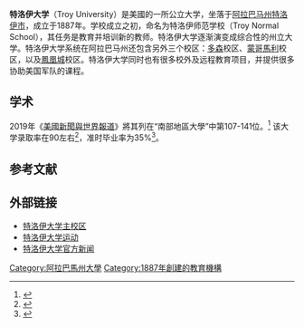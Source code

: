 {{高校
|name            =特洛伊大学
|native_name     =Troy University
|SealImage       =TroyU-seal.png
|image           =Troy University Track & Field Entrance.jpg
|image_size      =300px
|established     =1887
|type            =公立
|endowment       =$1.044億（2017） <ref>{{cite web|url=http://www.nacubo.org/Documents/research/2017-Endowment-Market-Values-2.pdf|title=NACUBO 2017 Endowment Values|publisher=NACUBO|year=2017|deadurl=yes|archiveurl=https://wayback.archive-it.org/all/20180306015434/http://www.nacubo.org/Documents/research/2017-Endowment-Market-Values-2.pdf|archivedate=March 6, 2018}}</ref>
|chancellor = Jack Hawkins Jr.
|vice_chancellor = Earl Ingram
|students        =18,086
|undergrad       =
|postgrad        =
|city            =[[特洛伊_(亚拉巴马州)|特洛伊]]
|state           =[[阿拉巴马州|阿拉巴马州]]
|country         =[[美国|美国]]|campus = 大學城，{{convert|820|acre|km2}}<ref>{{cite web |url=http://events.wsfa.com/Troy_University/v175228212.html |title=Troy University | Troy | Troy Events at wsfa.com |publisher=Events.wsfa.com |date=September 10, 2011 |accessdate=January 26, 2012 |deadurl=yes |archiveurl=https://web.archive.org/web/20120331213200/http://events.wsfa.com/Troy_University/v175228212.html |archivedate=March 31, 2012 }}</ref>
|sports          =橄榄球，棒球，篮球，高尔夫球
|fightsong       =Trojans, One and All
|nickname        =Trojans
|address         =
|telephone       =
|mascot = T-Roy
|website = {{url|www.troy.edu}}
|logo = Troy University logo.png
|logo_size = 167
}}

'''特洛伊大学'''（Troy University）是美國的一所公立大学，坐落于[[阿拉巴马州|阿拉巴马州]][[特洛伊_(亚拉巴马州)|特洛伊市]]，成立于1887年。学校成立之初，命名为特洛伊师范学校（Troy Normal School），其任务是教育并培训新的教师。特洛伊大学逐渐演变成综合性的州立大学。特洛伊大学系统在阿拉巴马州还包含另外三个校区：[[多森_(亚拉巴马州)|多森]]校区、[[蒙哥馬利_(阿拉巴馬州)|蒙哥馬利]]校区，以及[[鳳凰城_(阿拉巴馬州)|鳳凰城]]校区。特洛伊大学同时也有很多校外及远程教育项目，并提供很多协助美国军队的课程。

==学术==
{{Infobox US university ranking
| Forbes = 640
| USNWR_REG = 107-141（南部）
| Wamo_MASTERSU = 483
}}
2019年《[[美國新聞與世界報道|美國新聞與世界報道]]》將其列在“南部地區大學”中第107-141位。<ref name="USnews">{{cite web|title=Troy University|url=http://colleges.usnews.rankingsandreviews.com/best-colleges/troy-university-1047|publisher=[[美國新聞與世界報道|美國新聞與世界報道]]|accessdate=2015-04-11|archive-date=2016-08-27|archive-url=https://web.archive.org/web/20160827214813/http://colleges.usnews.rankingsandreviews.com/best-colleges/troy-university-1047|dead-url=no}}</ref> 该大学录取率在90左右<ref>{{cite web|url=https://www.niche.com/colleges/troy-university/|title=2017 Best Colleges, Niche|publisher=Niche.com Inc.|accessdate=Sep 12, 2018|archive-date=2020-10-27|archive-url=https://web.archive.org/web/20201027154512/https://www.niche.com/colleges/troy-university/|dead-url=no}}</ref>，准时毕业率为35%<ref>{{cite web|url=https://collegescorecard.ed.gov/school/?102368-Troy-University|title=Troy University|publisher=US Department of Education|accessdate=Sep 12, 2018|archive-date=2020-11-29|archive-url=https://web.archive.org/web/20201129222736/https://collegescorecard.ed.gov/school/?102368-Troy-University|dead-url=no}}</ref>。

==参考文献==
{{reflist}}
==外部链接==
*[http://www.troy.edu/ 特洛伊大学主校区] {{Wayback|url=http://www.troy.edu/ |date=20210420053527 }}
*[http://www.troytrojans.com/ 特洛伊大学运动] {{Wayback|url=http://www.troytrojans.com/ |date=20210419061423 }}
*[https://web.archive.org/web/20090405114108/http://trop.troy.edu/ 特洛伊大学官方新闻]
{{阿拉巴馬州的學院和大學}}
[[Category:阿拉巴馬州大學|Category:阿拉巴馬州大學]]
[[Category:1887年創建的教育機構|Category:1887年創建的教育機構]]